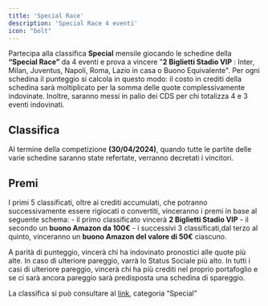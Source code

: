 ```yaml
---
title: 'Special Race'
description: 'Special Race 4 eventi'
icon: "bolt"
---
```


Partecipa alla classifica **Special** mensile giocando le schedine della **“Special Race”** 
da 4 eventi e prova a vincere "**2 Biglietti Stadio VIP** : Inter, Milan, Juventus, Napoli, Roma, 
Lazio in casa o Buono Equivalente". Per ogni schedina il punteggio si calcola in questo modo: il 
costo in crediti della schedina sarà moltiplicato per la somma delle quote complessivamente 
indovinate. Inoltre, saranno messi in palio dei CDS per chi totalizza 4 e 3 eventi indovinati.

## Classifica 
Al termine della competizione **(30/04/2024)**, quando tutte le partite delle varie 
schedine saranno state refertate, verranno decretati i vincitori. 

## Premi 
I primi 5 classificati, oltre ai crediti accumulati, che potranno successivamente essere 
rigiocati o convertiti, vinceranno i premi in base al seguente schema:
    - il primo classificato vincerà **2 Biglietti Stadio VIP**
    - il secondo un **buono Amazon da 100€**
    - i successivi 3 classificati,dal terzo al quinto, vinceranno un **buono Amazon del valore di 50€** ciascuno. 

<Note>
A parità di punteggio, vincerà chi ha indovinato pronostici alle quote più alte. In caso di ulteriore pareggio, varrà lo 
Status Sociale più alto. In tutti i casi di ulteriore pareggio, vincerà chi ha più crediti nel proprio 
portafoglio e se ci sarà ancora pareggio sarà predisposta una schedina di spareggio. 
</Note>

La classifica si può consultare al [link](https://corrieredellosport.fun/ranking), categoria “Special”